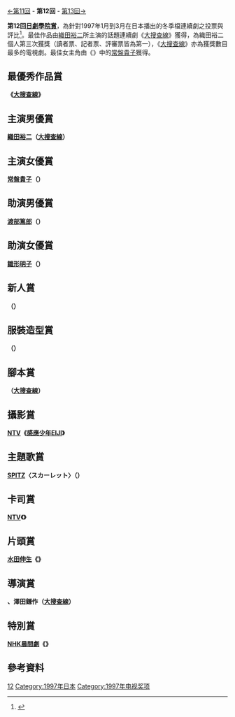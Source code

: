 {{noteTA
|G1=JP Show}}
[[第11回日劇學院賞|←第11回]] - '''第12回''' - [[第13回日劇學院賞|第13回→]]

'''第12回[[日劇學院賞|日劇學院賞]]'''，為針對1997年1月到3月在日本播出的冬季檔連續劇之投票與評比<ref>{{Cite web |url=http://blog.television.co.jp/drama/academy/1997/03/19/ |title=1997年日劇學院賞冬季檔獲獎名單 |access-date=2014-08-18 |archive-date=2014-08-21 |archive-url=https://web.archive.org/web/20140821131207/http://blog.television.co.jp/drama/academy/1997/03/19/ |dead-url=no }}</ref>。最佳作品由[[織田裕二|織田裕二]]所主演的話題連續劇《[[大搜查線|大搜查線]]》獲得，為織田裕二個人第三次獲獎（讀者票、記者票、評審票皆為第一），《[[大搜查線|大搜查線]]》亦為獲獎數目最多的電視劇。最佳女主角由《{{link-ja|理想的結婚 (電視劇)|理想の結婚 (テレビドラマ)|理想的結婚}}》中的[[常盤貴子|常盤貴子]]獲得。

==最優秀作品賞==
'''《[[大搜查線|大搜查線]]》'''

==主演男優賞==
'''[[織田裕二|織田裕二]]（[[大搜查線|大搜查線]]）'''

==主演女優賞==
'''[[常盤貴子|常盤貴子]]（{{link-ja|理想的結婚 (電視劇)|理想の結婚 (テレビドラマ)|理想的結婚}}）'''

==助演男優賞==
'''[[渡部篤郎|渡部篤郎]]（{{link-ja|危險情人 (電視劇)|ストーカー 逃げきれぬ愛|危險情人}}）'''

==助演女優賞==
'''[[雛形明子|雛形明子]]（{{link-ja|危險戀人|ストーカー・誘う女}}）'''

==新人賞==
'''{{link-ja|濱田麻里|濱田マリ}}（{{link-ja|愛情遊戲 (電視劇)|恋のバカンス (テレビドラマ)|愛情遊戲}}）'''

==服裝造型賞==
'''{{link-ja|涼 (演員)|りょう|涼}}（{{link-ja|愛情遊戲 (電視劇)|恋のバカンス (テレビドラマ)|愛情遊戲}}）'''

==腳本賞==
'''{{link-ja|君塚良一|君塚良一}}（[[大搜查線|大搜查線]]）'''

==攝影賞==
'''[[日本電視台|NTV]]《[[感應少年EIJI|感應少年EIJI]]》'''

==主題歌賞==
'''[[SPITZ|SPITZ]]〈スカーレット〉（{{link-ja|MELODY|メロディ (テレビドラマ)|MELODY}}）'''

==卡司賞==
'''[[日本電視台|NTV]]《{{link-ja|愛情遊戲 (電視劇)|恋のバカンス (テレビドラマ)|愛情遊戲}}》'''

==片頭賞==
'''[[水田伸生|水田伸生]]《{{link-ja|愛情遊戲 (電視劇)|恋のバカンス (テレビドラマ)|愛情遊戲}}》'''

==導演賞==
'''{{link-ja|本廣克行|本広克行}}、澤田鎌作（[[大搜查線|大搜查線]]）'''

==特別賞==
'''[[NHK|NHK]][[連續電視小說|晨間劇]]《{{link-ja|雙胞胎 (電視劇)|ふたりっ子|雙胞胎}}》'''

== 參考資料 ==
{{reflist}}

{{日劇學院賞名單}}
[[Category:日劇學院賞|12]]
[[Category:1997年日本|Category:1997年日本]]
[[Category:1997年电视奖项|Category:1997年电视奖项]]